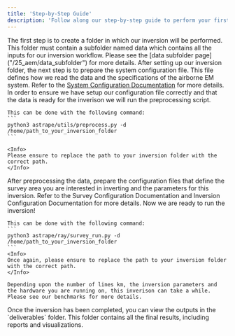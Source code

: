 ```yaml
---
title: 'Step-by-Step Guide'
description: 'Follow along our step-by-step guide to perform your first inversion with Astrape.'
---
```


<Steps>
  <Step title="Setup Data Folder">
    The first step is to create a folder in which our inversion will be performed. 
    This folder must contain a subfolder named data which contains all the inputs for our inversion workflow. 
    Please see the [data subfolder page]("/25_aem/data_subfolder") for more details. 
  </Step>
  <Step title="Prepare System Configuration File">
    After setting up our inversion folder, the next step is to prepare the system configuration file. This file defines how we read the data and the specifications of the airborne EM system. Refer to the <a href="/25_aem/configuration/system" tooltip="System Configuration Documentation">System Configuration Documentation</a> for more details. 
  </Step>
  <Step title="Perform Preprocessing ">
    In order to ensure we have setup our configuration file correctly and that the data is ready for the inverison we will run the preprocessing script.

    This can be done with the following command: 
    ```
    python3 astrape/utils/preprocess.py -d /home/path_to_your_inversion_folder
    ```

    <Info>
    Please ensure to replace the path to your inversion folder with the correct path. 
    </Info>
  </Step>
  <Step title="Prepare Survey + Inversion Configuration Files">
    After preprocessing the data, prepare the configuration files that define the survey area you are interested in inverting and the parameters for this inversion. Refer to the Survey Configuration Documentation and Inversion Configuration Documentation for more details.
  </Step>
  <Step title="Run Inversion">
    Now we are ready to run the inversion! 

    This can be done with the following command: 
    ```
    python3 astrape/ray/survey_run.py -d /home/path_to_your_inversion_folder
    ```
    <Info>
    Once again, please ensure to replace the path to your inversion folder with the correct path. 
    </Info>

    Depending upon the number of lines km, the inversion parameters and the hardware you are running on, this inverison can take a while. 
    Please see our benchmarks for more details. 

  </Step>
  <Step title="View Outputs">
    Once the inversion has been completed, you can view the outputs in the `deliverables` folder. This folder contains all the final results, including reports and visualizations.
  </Step>
</Steps>
